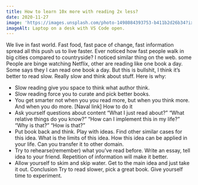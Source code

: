 ```yaml
---
title: How to learn 10x more with reading 2x less?
date: 2020-11-27
image: 'https://images.unsplash.com/photo-1498084393753-b411b2d26b34?ixlib=rb-1.2.1&ixid=eyJhcHBfaWQiOjEyMDd9&auto=format&fit=crop&w=2378&q=80'
imageAlt: Laptop on a desk with VS Code open.
---
```

We live in fast world. Fast food, fast pace of change, fast information spread all this push us to live faster. Ever noticed how fast people walk in big cities compared to countryside? I noticed similar thing on the web. some People are binge watching Netflix, other are reading like one book a day. Some says they I can read one book a day. But this is bullshit, I think it’s better to read slow. Really slow and think about stuff. Here is why:
  - Slow reading give you space to think what author think.
  - Slow reading force you to curate and pick better books.
  - You get smarter not when you you read more, but when you think more. And when you do more. [Naval link]
How to do it
  - Ask yourself questions about content “What I just read about?” “What relative things do you know?” “How can I implement this in my life?” “Why is that?” “How is that?”
  - Put book back and think. Play with ideas. Find other similar cases for this idea. What is the limits of this idea. How this idea can be applied in your life. Can you transfer it to other domain.
  - Try to rehearse(remember) what you’ve read before. Write an essay, tell idea to your friend. Repetition of information will make it better.
  - Allow yourself to skim and skip water. Get to the main idea and just take it out.
Conclusion
Try to read slower, pick a great book. Give yourself time to experiment.


